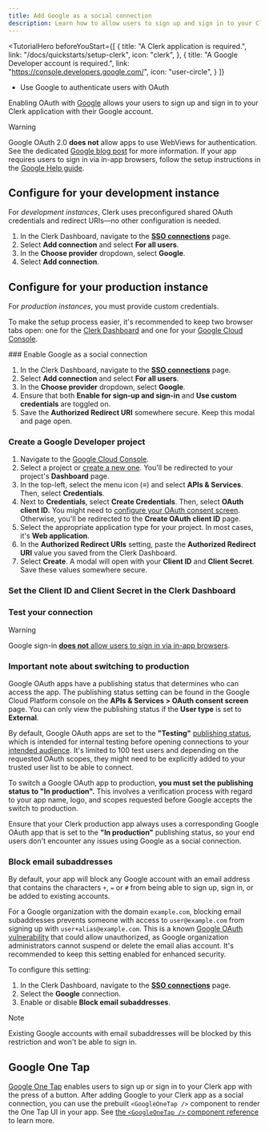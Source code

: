 ```yaml
---
title: Add Google as a social connection
description: Learn how to allow users to sign up and sign in to your Clerk app with their Google account using OAuth.
---
```


<TutorialHero
  beforeYouStart={[
    {
      title: "A Clerk application is required.",
      link: "/docs/quickstarts/setup-clerk",
      icon: "clerk",
    },
    {
      title: "A Google Developer account is required.",
      link: "https://console.developers.google.com/",
      icon: "user-circle",
    }
  ]}
>
  - Use Google to authenticate users with OAuth
</TutorialHero>

Enabling OAuth with [Google](https://developers.google.com/identity/protocols/oauth2) allows your users to sign up and sign in to your Clerk application with their Google account.

> [!WARNING]
> Google OAuth 2.0 **does not** allow apps to use WebViews for authentication. See the dedicated [Google blog post](https://developers.googleblog.com/en/modernizing-oauth-interactions-in-native-apps-for-better-usability-and-security) for more information. If your app requires users to sign in via in-app browsers, follow the setup instructions in the [Google Help guide](https://support.google.com/faqs/answer/12284343).

## Configure for your development instance

For _development instances_, Clerk uses preconfigured shared OAuth credentials and redirect URIs—no other configuration is needed.

1. In the Clerk Dashboard, navigate to the [**SSO connections**](https://dashboard.clerk.com/last-active?path=user-authentication/sso-connections) page.
1. Select **Add connection** and select **For all users**.
1. In the **Choose provider** dropdown, select **Google**.
1. Select **Add connection**.

## Configure for your production instance

For _production instances_, you must provide custom credentials.

To make the setup process easier, it's recommended to keep two browser tabs open: one for the [Clerk Dashboard](https://dashboard.clerk.com/last-active?path=user-authentication/sso-connections) and one for your [Google Cloud Console](https://console.cloud.google.com/).

<Steps>
  ### Enable Google as a social connection

  1. In the Clerk Dashboard, navigate to the [**SSO connections**](https://dashboard.clerk.com/last-active?path=user-authentication/sso-connections) page.
  1. Select **Add connection** and select **For all users**.
  1. In the **Choose provider** dropdown, select **Google**.
  1. Ensure that both **Enable for sign-up and sign-in** and **Use custom credentials** are toggled on.
  1. Save the **Authorized Redirect URI** somewhere secure. Keep this modal and page open.

  ### Create a Google Developer project

  1. Navigate to the [Google Cloud Console](https://console.cloud.google.com/).
  1. Select a project or [create a new one](https://console.cloud.google.com/projectcreate). You'll be redirected to your project's **Dashboard** page.
  1. In the top-left, select the menu icon (**≡**) and select **APIs & Services**. Then, select **Credentials**.
  1. Next to **Credentials**, select **Create Credentials**. Then, select **OAuth client ID.** You might need to [configure your OAuth consent screen](https://support.google.com/cloud/answer/6158849#userconsent). Otherwise, you'll be redirected to the **Create OAuth client ID** page.
  1. Select the appropriate application type for your project. In most cases, it's **Web application**.
  1. In the **Authorized Redirect URIs** setting, paste the **Authorized Redirect URI** value you saved from the Clerk Dashboard.
  1. Select **Create**. A modal will open with your **Client ID** and **Client Secret**. Save these values somewhere secure.

  ### Set the Client ID and Client Secret in the Clerk Dashboard

  <Include src="_partials/authentication/set-client-id-secret" />

  ### Test your connection

  <Include src="_partials/authentication/test-your-connection" />

  > [!WARNING]
  > Google sign-in [**does not** allow users to sign in via in-app browsers](https://developers.googleblog.com/en/modernizing-oauth-interactions-in-native-apps-for-better-usability-and-security).
</Steps>

### Important note about switching to production

Google OAuth apps have a publishing status that determines who can access the app. The publishing status setting can be found in the Google Cloud Platform console on the **APIs & Services > OAuth consent screen** page. You can only view the publishing status if the **User type** is set to **External**.

By default, Google OAuth apps are set to the **"Testing"** [publishing status](https://support.google.com/cloud/answer/10311615#publishing-status), which is intended for internal testing before opening connections to your [intended audience](https://support.google.com/cloud/answer/10311615#user-type). It's limited to 100 test users and depending on the requested OAuth scopes, they might need to be explicitly added to your trusted user list to be able to connect.

To switch a Google OAuth app to production, **you must set the publishing status to "In production".** This involves a verification process with regard to your app name, logo, and scopes requested before Google accepts the switch to production.

Ensure that your Clerk production app always uses a corresponding Google OAuth app that is set to the **"In production"** publishing status, so your end users don't encounter any issues using Google as a social connection.

### Block email subaddresses

By default, your app will block any Google account with an email address that contains the characters `+`, `=` or `#` from being able to sign up, sign in, or be added to existing accounts.

For a Google organization with the domain `example.com`, blocking email subaddresses prevents someone with access to `user@example.com` from signing up with `user+alias@example.com`. This is a known [Google OAuth vulnerability](https://trufflesecurity.com/blog/google-oauth-is-broken-sort-of/) that could allow unauthorized, as Google organization administrators cannot suspend or delete the email alias account. It's recommended to keep this setting enabled for enhanced security.

To configure this setting:

1. In the Clerk Dashboard, navigate to the [**SSO connections**](https://dashboard.clerk.com/last-active?path=user-authentication/sso-connections) page.
1. Select the **Google** connection.
1. Enable or disable **Block email subaddresses**.

> [!NOTE]
> Existing Google accounts with email subaddresses will be blocked by this restriction and won't be able to sign in.

## Google One Tap

[Google One Tap](https://developers.google.com/identity/gsi/web/guides/features) enables users to sign up or sign in to your Clerk app with the press of a button. After adding Google to your Clerk app as a social connection, you can use the prebuilt `<GoogleOneTap />` component to render the One Tap UI in your app. See [the `<GoogleOneTap />` component reference](/docs/components/authentication/google-one-tap) to learn more.
